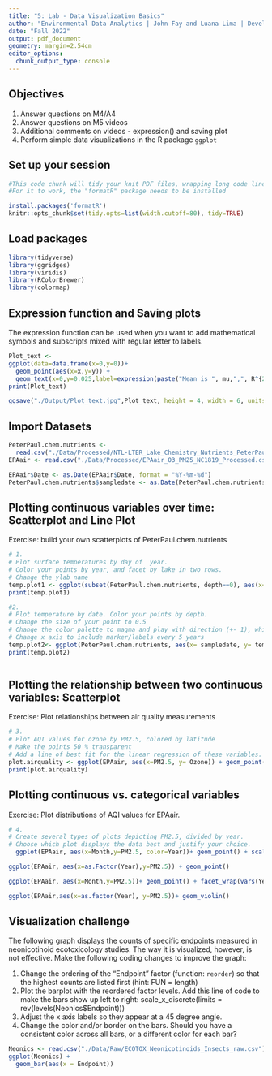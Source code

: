 ```yaml
---
title: "5: Lab - Data Visualization Basics"
author: "Environmental Data Analytics | John Fay and Luana Lima | Developed by Kateri Salk"
date: "Fall 2022"
output: pdf_document
geometry: margin=2.54cm
editor_options: 
  chunk_output_type: console
---
```


## Objectives
1. Answer questions on M4/A4
2. Answer questions on M5 videos
3. Additional comments on videos - expression() and saving plot
4. Perform simple data visualizations in the R package `ggplot`

## Set up your session

```r
#This code chunk will tidy your knit PDF files, wrapping long code lines
#For it to work, the "formatR" package needs to be installed

install.packages('formatR')
knitr::opts_chunk$set(tidy.opts=list(width.cutoff=80), tidy=TRUE)
```

## Load packages

```r
library(tidyverse)
library(ggridges)
library(viridis)
library(RColorBrewer)
library(colormap)
```

## Expression function and Saving plots

The expression function can be used when you want to add mathematical symbols and subscripts mixed with regular letter to labels. 

```r

Plot_text <-
ggplot(data=data.frame(x=0,y=0))+
  geom_point(aes(x=x,y=y)) +
  geom_text(x=0,y=0.025,label=expression(paste("Mean is ", mu,",", R^{2},'=0.6')))
print(Plot_text)

ggsave("./Output/Plot_text.jpg",Plot_text, height = 4, width = 6, units = "in", dpi = 300)

```

## Import Datasets

```r

PeterPaul.chem.nutrients <- 
  read.csv("./Data/Processed/NTL-LTER_Lake_Chemistry_Nutrients_PeterPaul_Processed.csv", stringsAsFactors = TRUE)
EPAair <- read.csv("./Data/Processed/EPAair_O3_PM25_NC1819_Processed.csv", stringsAsFactors = TRUE)

EPAair$Date <- as.Date(EPAair$Date, format = "%Y-%m-%d")
PeterPaul.chem.nutrients$sampledate <- as.Date(PeterPaul.chem.nutrients$sampledate, format = "%Y-%m-%d")

```


## Plotting continuous variables over time: Scatterplot and Line Plot

Exercise: build your own scatterplots of PeterPaul.chem.nutrients

```r

# 1. 
# Plot surface temperatures by day of  year. 
# Color your points by year, and facet by lake in two rows.
# Change the ylab name
temp.plot1 <- ggplot(subset(PeterPaul.chem.nutrients, depth==0), aes(x=daynum, y = temperature_C)) + geom_point(aes(color = year4)) + facet_wrap(vars(lakename), nrow= 2) + ylab(expression("Surface Temp"))
print(temp.plot1)

#2. 
# Plot temperature by date. Color your points by depth.
# Change the size of your point to 0.5
# Change the color palette to magma and play with direction (+- 1), which one makes more sense?
# Change x axis to include marker/labels every 5 years
temp.plot2<- ggplot(PeterPaul.chem.nutrients, aes(x= sampledate, y= temperature_C)) + geom_point(aes(color= depth), size=0.5) + ylab("Temperature") + scale_color_viridis(option ="magma", direction=1) +scale_x_date(date_breaks= "5 years", date_labels = "%Y")
print(temp.plot2)



```
## Plotting the relationship between two continuous variables: Scatterplot

Exercise: Plot relationships between air quality measurements

```r

# 3. 
# Plot AQI values for ozone by PM2.5, colored by latitude 
# Make the points 50 % transparent
# Add a line of best fit for the linear regression of these variables.
plot.airquality <- ggplot(EPAair, aes(x=PM2.5, y= Ozone)) + geom_point(aes(color= meanLat), alpha=0.5) + geom_smooth(method=lm, se=FALSE)
print(plot.airquality)


```

## Plotting continuous vs. categorical variables

Exercise: Plot distributions of AQI values for EPAair.

```r

# 4. 
# Create several types of plots depicting PM2.5, divided by year. 
# Choose which plot displays the data best and justify your choice. 
  ggplot(EPAair, aes(x=Month,y=PM2.5, color=Year))+ geom_point() + scale_x_continuous(limits=c(1,12), breaks =c(1:12))

ggplot(EPAair, aes(x=as.Factor(Year),y=PM2.5)) + geom_point()

ggplot(EPAair, aes(x=Month,y=PM2.5))+ geom_point() + facet_wrap(vars(Year), nrow=2) +scale_x_continuous(limits=c(1,12), breaks=c(1:12))

ggplot(EPAair,aes(x=as.factor(Year), y=PM2.5))+ geom_violin()

```


## Visualization challenge

The following graph displays the counts of specific endpoints measured in neonicotinoid ecotoxicology studies. The way it is visualized, however, is not effective. Make the following coding changes to improve the graph: 

1. Change the ordering of the "Endpoint" factor (function: `reorder`) so that the highest counts are listed first (hint: FUN = length)
2. Plot the barplot with the reordered factor levels. Add this line of code to make the bars show up left to right:   scale_x_discrete(limits = rev(levels(Neonics$Endpoint)))
3. Adjust the x axis labels so they appear at a 45 degree angle. 
4. Change the color and/or border on the bars. Should you have a consistent color across all bars, or a different color for each bar?
```r

Neonics <- read.csv("./Data/Raw/ECOTOX_Neonicotinoids_Insects_raw.csv")
ggplot(Neonics) +
  geom_bar(aes(x = Endpoint))



```
